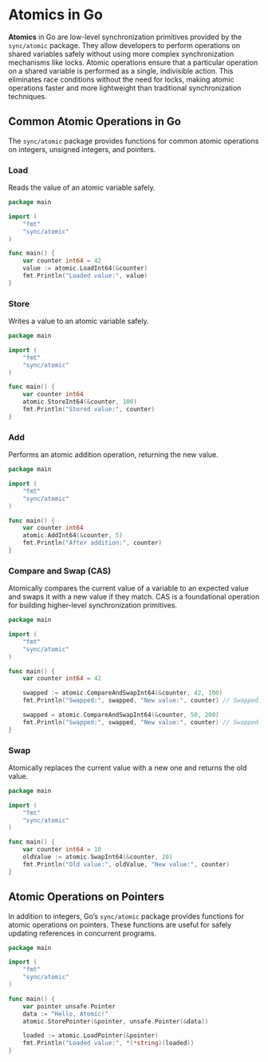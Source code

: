 # Atomics in Go

**Atomics** in Go are low-level synchronization primitives provided by the `sync/atomic` package. They allow developers to perform operations on shared variables safely without using more complex synchronization mechanisms like locks.
Atomic operations ensure that a particular operation on a shared variable is performed as a single, indivisible action.
This eliminates race conditions without the need for locks, making atomic operations faster and more lightweight than traditional synchronization techniques.

## Common Atomic Operations in Go

The `sync/atomic` package provides functions for common atomic operations on integers, unsigned integers, and pointers.

### Load
Reads the value of an atomic variable safely.

```go copy {10}
package main

import (
	"fmt"
	"sync/atomic"
)

func main() {
	var counter int64 = 42
	value := atomic.LoadInt64(&counter)
	fmt.Println("Loaded value:", value)
}
```

### Store
Writes a value to an atomic variable safely.

```go
package main

import (
	"fmt"
	"sync/atomic"
)

func main() {
	var counter int64
	atomic.StoreInt64(&counter, 100)
	fmt.Println("Stored value:", counter)
}
```

 

### Add
Performs an atomic addition operation, returning the new value.

```go
package main

import (
	"fmt"
	"sync/atomic"
)

func main() {
	var counter int64
	atomic.AddInt64(&counter, 5)
	fmt.Println("After addition:", counter)
}
```

### Compare and Swap (CAS)
Atomically compares the current value of a variable to an expected value and swaps it with a new value if they match. CAS is a foundational operation for building higher-level synchronization primitives.

```go
package main

import (
	"fmt"
	"sync/atomic"
)

func main() {
	var counter int64 = 42

	swapped := atomic.CompareAndSwapInt64(&counter, 42, 100)
	fmt.Println("Swapped:", swapped, "New value:", counter) // Swapped: true New value: 100

	swapped = atomic.CompareAndSwapInt64(&counter, 50, 200)
	fmt.Println("Swapped:", swapped, "New value:", counter) // Swapped: false New value: 100
}
```

### Swap
Atomically replaces the current value with a new one and returns the old value.

```go
package main

import (
	"fmt"
	"sync/atomic"
)

func main() {
	var counter int64 = 10
	oldValue := atomic.SwapInt64(&counter, 20)
	fmt.Println("Old value:", oldValue, "New value:", counter)
}
```

## Atomic Operations on Pointers

In addition to integers, Go’s `sync/atomic` package provides functions for atomic operations on pointers. These functions are useful for safely updating references in concurrent programs.


```go
package main

import (
	"fmt"
	"sync/atomic"
)

func main() {
	var pointer unsafe.Pointer
	data := "Hello, Atomic!"
	atomic.StorePointer(&pointer, unsafe.Pointer(&data))

	loaded := atomic.LoadPointer(&pointer)
	fmt.Println("Loaded value:", *(*string)(loaded))
}
```